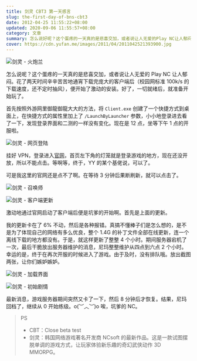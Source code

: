 ```yaml
---
title: 剑灵 CBT3 第一天感言
slug: the-first-day-of-bns-cbt3
date: 2012-04-25 11:55:22+08:00
updated: 2020-09-06 11:55:57+08:00
category: 文章
summary: 怎么说好呢？这个蛋疼的一天真的是悲喜交加，或者说让人无爱的Play NC让人郁闷。
cover: https://cdn.yufan.me/images/2011/04/2011042521393900.jpg
---
```


![剑灵 - 火炮兰](https://cdn.yufan.me/images/2011/04/2011042521293200.jpg)

<MusicPlayer netease={28844152} />

怎么说呢？这个蛋疼的一天真的是悲喜交加，或者说让人无爱的 Play NC 让人郁闷。花了两天时间辛辛苦苦地通宵下载完庞大的客户端后（校园网标准 100k/s 的下载速度，还不定时抽风），便开始了激动的安装。好了，一切就绪后，就准备开始玩了。

首先按照外游网里御龍御龍大大的方法，将 `Client.exe` 创建了一个快捷方式到桌面上，在快捷方式的属性里加上了 `/LaunchByLauncher` 参数，小小地登录进去看了一下，发现登录界面和二测的一样没有变化。现在是 12 点，坐等下午 1 点的开服啦。

![剑灵 - 网页登陆](https://cdn.yufan.me/images/2011/04/2011042521290100.jpg)

挂好 VPN，登录进入[官网](http://bns.plaync.co.kr)，首页左下角的灯笼就是登录游戏的地方，现在还没开放，所以不能点击。等啊等，终于，YY 的某个基佬说，可以了。

可是我这里的官网还是点不了啊。在等待 3 分钟后果断刷新，就可以点击了。

![剑灵 - 召唤师](https://cdn.yufan.me/images/2011/04/2011042521292600.jpg)

![剑灵 - 客户端更新](https://cdn.yufan.me/images/2011/04/2011042521302200.jpg)

激动地通过官网启动了客户端后便是坑爹的开始啊。首先是上面的更新。

我的更新卡在了 6% 不动，然后是各种报错。真搞不懂棒子们是怎么想的，是不是为了体现自己的网络有多么优良，整个 1.4G 的补丁文件全部在线更新，连一个离线下载的地方都没有。于是，就这样更新了整整 4 个小时。期间服务器宕机了一次，最后干脆放出服务器维护的消息，尼玛整整维护从四点到六点 2 个小时。幸运的是，终于在再次开服的时候进入了游戏。由于及时，没有排队哦。放出截图两张，让你们嫉妒嫉妒。

![剑灵 - 加载界面](https://cdn.yufan.me/images/2011/04/2011042521302700.jpg)

![剑灵 - 初始剧情](https://cdn.yufan.me/images/2011/04/2011042521351900.jpg)

最新消息，游戏服务器期间突然又卡了一下，然后 8 分钟后才恢复。结果，尼玛回档了，继续从 0 开始练级。o(︶︿︶)o 唉，坑爹的 NC。

> PS
>
> - CBT：Close beta test
> - 剑灵：韩国网络游戏著名开发商 NCsoft 的最新作品。这是一款试图摆脱单调的游戏方式，让玩家体验新乐趣的奇幻武侠动作 3D MMORPG。
